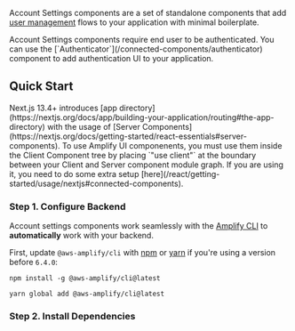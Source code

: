 
<DeveloperPreview />

Account Settings components are a set of standalone components that add [user management](https://docs.amplify.aws/lib/auth/manageusers/q/platform/js/) flows to your application with minimal boilerplate.

<Alert variation="warning" role="none">
  Account Settings components require end user to be authenticated. You can use the [`Authenticator`](/connected-components/authenticator) component to add authentication UI to your application.
</Alert>

## Quick Start

<Alert variation="info" role="none">
Next.js 13.4+ introduces [app directory](https://nextjs.org/docs/app/building-your-application/routing#the-app-directory) with the usage of [Server Components](https://nextjs.org/docs/getting-started/react-essentials#server-components). To use Amplify UI componenents, you must use them inside the Client Component tree by placing `"use client"` at the boundary between your Client and Server component module graph. If you are using it, you need to do some extra setup [here](/react/getting-started/usage/nextjs#connected-components).
</Alert>

### Step 1. Configure Backend

Account settings components work seamlessly with the [Amplify CLI](https://docs.amplify.aws/cli/start/install/)
to **automatically** work with your backend.

First, update `@aws-amplify/cli` with [npm](https://www.npmjs.com/) or [yarn](https://yarnpkg.com/)
if you're using a version before `6.4.0`:

<Tabs>
<TabItem title="npm">

```shell
npm install -g @aws-amplify/cli@latest
```

</TabItem>
<TabItem title="yarn">

```shell
yarn global add @aws-amplify/cli@latest
```

</TabItem>
</Tabs>

### Step 2. Install Dependencies

<InstallScripts />
